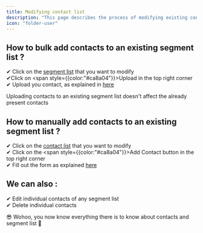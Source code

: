 ```yaml
---
title: Modifying contact list
description: "This page describes the process of modifying existing contact list"
icon: "folder-user"
---
```


## How to bulk add contacts to an existing segment list ?

✔ Click on the [segment list](https://app.precallai.com/admin/segments) that you want to modify <br/>
✔Click on <span style={{color:"#ca8a04"}}>Upload</span> in the top right corner <br/>
✔ Upload you contact, as explained in [here](https://app.precallai.com/admin/segments)

<Note>
  Uploading contacts to an existing segment list doesn't affect the already
  present contacts
</Note>

## How to manually add contacts to an existing segment list ?

✔ Click on the [contact list](https://app.precallai.com/admin/segments) that you want to modify<br/>
✔ Click on the <span style={{color:"#ca8a04"}}>Add Contact</span> button in the top right corner<br/>
✔ Fill out the form as explained [here](https://app.precallai.com/admin/segments)

## We can also :

✔ Edit individual contacts of any segment list<br/>
✔ Delete individual contacts

😎 Wohoo, you now know everything there is to know about contacts and segment list 👏
